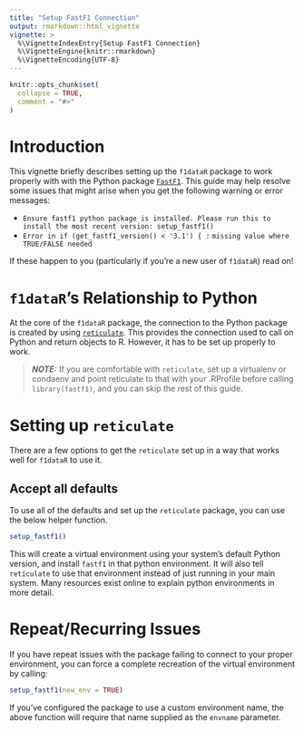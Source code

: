 ```yaml
---
title: "Setup FastF1 Connection"
output: rmarkdown::html_vignette
vignette: >
  %\VignetteIndexEntry{Setup FastF1 Connection}
  %\VignetteEngine{knitr::rmarkdown}
  %\VignetteEncoding{UTF-8}
---
```


```r
knitr::opts_chunk$set(
  collapse = TRUE,
  comment = "#>"
)
```

# Introduction

This vignette briefly describes setting up the `f1dataR` package to work properly with with 
the Python package [`FastF1`](https://docs.fastf1.dev/). This guide may help resolve some issues
that might arise when you get the following warning or error messages:

- `Ensure fastf1 python package is installed. Please run this to install the most recent version: setup_fastf1()`
- `Error in if (get_fastf1_version() < '3.1') { :` 
   `missing value where TRUE/FALSE needed`

If these happen to you (particularly if you're a new user of `f1dataR`) read on!

# `f1dataR`'s Relationship to Python

At the core of the `f1dataR` package, the connection to the Python package is created
by using [`reticulate`](https://rstudio.github.io/reticulate/). This provides the 
connection used to call on Python and return objects to R. However, it has to be 
set up properly to work.

> **_NOTE:_**  If you are comfortable with `reticulate`, set up a virtualenv or 
condaenv and point reticulate to that with your .RProfile before calling `library(fastf1)`,
and you can skip the rest of this guide.

# Setting up `reticulate`

There are a few options to get the `reticulate` set up in a way that works well for 
`f1dataR` to use it.

## Accept all defaults

To use all of the defaults and set up the `reticulate` package, you can use the below 
helper function. 

```r
setup_fastf1()
```

This will create a virtual environment using your system's default Python version,
and install `fastf1` in that python environment. It will also tell `reticulate` to use that
environment instead of just running in your main system. Many resources exist online to explain python environments in more detail. 

# Repeat/Recurring Issues

If you have repeat issues with the package failing to connect to your proper environment, 
you can force a complete recreation of the virtual environment by calling:

```r
setup_fastf1(new_env = TRUE)
```

If you've configured the package to use a custom environment name, the above function will require that name supplied as
the `envname` parameter.
